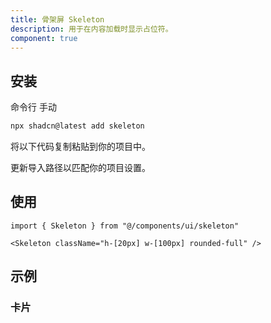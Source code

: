 ```yaml
---
title: 骨架屏 Skeleton
description: 用于在内容加载时显示占位符。
component: true
---
```


<ComponentPreview name="skeleton-demo" description="一个骨架屏组件。" />

## 安装

<CodeTabs>

<TabsList>
  <TabsTrigger value="cli">命令行</TabsTrigger>
  <TabsTrigger value="manual">手动</TabsTrigger>
</TabsList>
<TabsContent value="cli">

```bash
npx shadcn@latest add skeleton
```

</TabsContent>

<TabsContent value="manual">

<Steps>

<Step>将以下代码复制粘贴到你的项目中。</Step>

<ComponentSource name="skeleton" title="components/ui/skeleton.tsx" />

<Step>更新导入路径以匹配你的项目设置。</Step>

</Steps>

</TabsContent>

</CodeTabs>

## 使用

```tsx
import { Skeleton } from "@/components/ui/skeleton"
```

```tsx
<Skeleton className="h-[20px] w-[100px] rounded-full" />
```

## 示例

### 卡片

<ComponentPreview
  name="skeleton-card"
  description="带骨架屏的卡片，用于显示加载状态。"
/>
